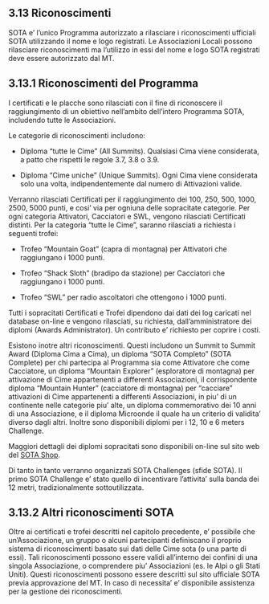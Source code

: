 ## 3.13 Riconoscimenti

SOTA e' l'unico Programma autorizzato a rilasciare i riconoscimenti ufficiali SOTA utilizzando il nome e logo registrati. Le Associazioni Locali possono rilasciare riconoscimenti ma l'utilizzo in essi del nome e logo SOTA registrati deve essere autorizzato dal MT.

## 3.13.1 Riconoscimenti del Programma

I certificati e le placche sono rilasciati con il fine di riconoscere il raggiungimento di un obiettivo nell'ambito dell'intero Programma SOTA, includendo tutte le Associazioni.

Le categorie di riconoscimenti includono:

- Diploma "tutte le Cime" (All Summits). Qualsiasi Cima viene considerata, a patto che rispetti le regole 3.7, 3.8 o 3.9.

- Diploma "Cime uniche" (Unique Summits). Ogni Cima viene considerata solo una volta, indipendentemente dal numero di Attivazioni valide.

Verranno rilasciati Certificati per il raggiungimento dei 100, 250, 500, 1000, 2500, 5000 punti, e cosi' via per ogniuna delle sopracitate categorie. Per ogni categoria Attivatori, Cacciatori e SWL, vengono rilasciati Certificati distinti.
Per la categoria "tutte le Cime", saranno rilasciati a richiesta i seguenti trofei:

- Trofeo "Mountain Goat" (capra di montagna) per Attivatori che raggiungano i 1000 punti.

- Trofeo "Shack Sloth" (bradipo da stazione) per Cacciatori che raggiungano i 1000 punti.

- Trofeo "SWL" per radio ascoltatori che ottengono i 1000 punti.

Tutti i sopracitati Certificati e Trofei dipendono dai dati dei log caricati nel database on-line e vengono rilasciati, su richiesta, dall'amministratore dei diplomi (Awards Administrator). Un contributo e' richiesto per coprire i costi.

Esistono inotre altri riconoscimenti. Questi includono un Summit to Summit Award (Diploma Cima a Cima), un diploma "SOTA Completo" (SOTA Complete) per chi partecipa al Programma sia come Attivatore che come Cacciatore, un diploma "Mountain Explorer" (esploratore di montagna) per attivazione di Cime appartenenti a differenti Associazioni, il corrispondente diploma "Mountain Hunter" (cacciatore di montagna) per "cacciare" attivazioni di Cime appartenenti a differenti Associazioni, in piu' di un continente nelle categorie piu' alte, un diploma commemorativo dei 10 anni di una Associazione, e il diploma Microonde il quale ha un criterio di validita' diverso dagli altri. Inoltre sono disponibili diplomi per i 12, 10 e 6 meters Challenge.

Maggiori dettagli dei diplomi sopracitati sono disponibili on-line sul sito web del [SOTA Shop](http://www.sota-shop.co.uk/).

Di tanto in tanto verranno organizzati SOTA Challenges (sfide SOTA). Il primo SOTA Challenge e' stato quello di incentivare l'attivita' sulla banda dei 12 metri, tradizionalmente sottoutilizzata.

## 3.13.2 Altri riconoscimenti SOTA

Oltre ai certificati e trofei descritti nel capitolo precedente, e' possibile che un'Associazione, un gruppo o alcuni partecipanti definiscano il proprio sistema di riconoscimenti basato sui dati delle Cime sota (o una parte di essi). Tali riconoscimenti possono essere validi all'interno dei confini di una singola Associazione, o comprendere piu' Associazioni (es. le Alpi o gli Stati Uniti). Questi riconoscimenti possono essere descritti sul sito ufficiale SOTA previa approvazione del MT. In caso di necessita' e' disponibile assistenza per la gestione dei riconoscimenti.
